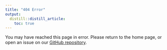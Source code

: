 ```yaml
---
title: "404 Error"
output:
  distill::distill_article:
    toc: true
---
```


You may have reached this page in error. Please return to the home page, or open an issue on our [GitHub repository](https://github.com/ayushnoori/apoe-glia).
